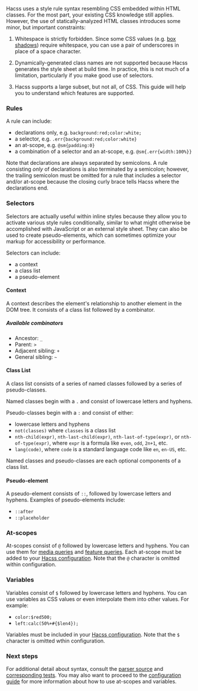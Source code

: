
<Article
  title="Syntax"
  subtitle="How to use Hacss within your code">

Hacss uses a style rule syntax resembling CSS embedded within HTML classes. For
the most part, your existing CSS knowledge still applies. However, the use of
statically-analyzed HTML classes introduces some minor, but important
constraints:

1. Whitespace is strictly forbidden. Since some CSS values (e.g.
   [box shadows](https://developer.mozilla.org/en-US/docs/Web/CSS/box-shadow))
   require whitespace, you can use a pair of underscores in place of a space
   character.

2. Dynamically-generated class names are not supported because Hacss generates
   the style sheet at build time. In practice, this is not much of a limitation,
   particularly if you make good use of selectors.

3. Hacss supports a large subset, but not all, of CSS. This guide will help you
   to understand which features are supported.

### Rules

A rule can include:
* declarations only, e.g. `background:red;color:white;`
* a selector, e.g. `.err{background:red;color:white}`
* an at-scope, e.g. `@sm{padding:0}`
* a combination of a selector and an at-scope, e.g. `@sm{.err{width:100%}}`

Note that declarations are always separated by semicolons. A rule consisting
_only_ of declarations is also terminated by a semicolon; however, the trailing
semicolon must be omitted for a rule that includes a selector and/or at-scope
because the closing curly brace tells Hacss where the declarations end.

### Selectors

Selectors are actually useful within inline styles because they allow you to
activate various style rules conditionally, similar to what might otherwise be
accomplished with JavaScript or an external style sheet. They can also be used
to create pseudo-elements, which can sometimes optimize your markup for
accessibility or performance.

Selectors can include:
* a context
* a class list
* a pseudo-element

#### Context

A context describes the element's relationship to another element in the DOM
tree. It consists of a class list followed by a combinator.

##### Available combinators

* Ancestor: `_`
* Parent: `>`
* Adjacent sibling: `+`
* General sibling: `~`

#### Class List

A class list consists of a series of named classes followed by a series of
pseudo-classes.

Named classes begin with a `.` and consist of lowercase letters and hyphens.

Pseudo-classes begin with a `:` and consist of either:
* lowercase letters and hyphens
* `not(classes)` where `classes` is a class list
* `nth-child(expr)`, `nth-last-child(expr)`, `nth-last-of-type(expr)`, or
  `nth-of-type(expr)`, where `expr` is a formula like `even`, `odd`, `2n+1`,
  etc.
* `lang(code)`, where `code` is a standard language code like `en`, `en-US`,
  etc.

Named classes and pseudo-classes are each optional components of a class list.

#### Pseudo-element

A pseudo-element consists of `::`, followed by lowercase letters and hyphens.
Examples of pseudo-elements include:
* `::after`
* `::placeholder`

### At-scopes

At-scopes consist of `@` followed by lowercase letters and hyphens. You can use
them for
[media queries](https://developer.mozilla.org/en-US/docs/Web/CSS/@media) and
[feature queries](https://developer.mozilla.org/en-US/docs/Web/CSS/@supports).
Each at-scope must be added to your [Hacss configuration](/docs/configuration).
Note that the `@` character is omitted within configuration.

### Variables

Variables consist of `$` followed by lowercase letters and hyphens. You can use
variables as CSS values or even interpolate them into other values. For example:
* `color:$red500;`
* `left:calc(50%+#{$len4});`

Variables must be included in your [Hacss configuration](/docs/configuration).
Note that the `$` character is omitted wthin configuration.

### Next steps

For additional detail about syntax, consult the
[parser source](https://github.com/hacss/core/blob/master/src/Parser.purs) and
[corresponding tests](https://github.com/hacss/core/blob/master/test/Parser.purs).
You may also want to proceed to the [configuration guide](/docs/configuration)
for more information about how to use at-scopes and variables.

</Article>
